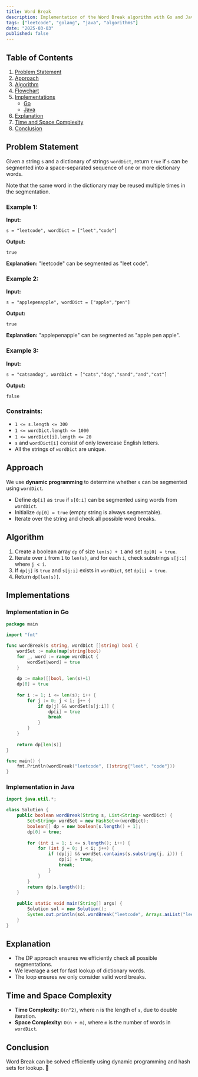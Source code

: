 ```yaml
---
title: Word Break
description: Implementation of the Word Break algorithm with Go and Java.
tags: ["leetcode", "golang", "java", "algorithms"]
date: "2025-03-03"
published: false
---
```


## Table of Contents

1. [Problem Statement](#problem-statement)
2. [Approach](#approach)
3. [Algorithm](#algorithm)
4. [Flowchart](#flowchart)
5. [Implementations](#implementations)
   - [Go](#implementation-in-go)
   - [Java](#implementation-in-java)
6. [Explanation](#explanation)
7. [Time and Space Complexity](#time-and-space-complexity)
8. [Conclusion](#conclusion)

## Problem Statement

Given a string `s` and a dictionary of strings `wordDict`, return `true` if `s` can be segmented into a space-separated sequence of one or more dictionary words.

Note that the same word in the dictionary may be reused multiple times in the segmentation.

### Example 1:

**Input:**
```
s = "leetcode", wordDict = ["leet","code"]
```
**Output:**
```
true
```
**Explanation:** "leetcode" can be segmented as "leet code".

### Example 2:

**Input:**
```
s = "applepenapple", wordDict = ["apple","pen"]
```
**Output:**
```
true
```
**Explanation:** "applepenapple" can be segmented as "apple pen apple".

### Example 3:

**Input:**
```
s = "catsandog", wordDict = ["cats","dog","sand","and","cat"]
```
**Output:**
```
false
```

### Constraints:

- `1 <= s.length <= 300`
- `1 <= wordDict.length <= 1000`
- `1 <= wordDict[i].length <= 20`
- `s` and `wordDict[i]` consist of only lowercase English letters.
- All the strings of `wordDict` are unique.

## Approach

We use **dynamic programming** to determine whether `s` can be segmented using `wordDict`.

- Define `dp[i]` as `true` if `s[0:i]` can be segmented using words from `wordDict`.
- Initialize `dp[0] = true` (empty string is always segmentable).
- Iterate over the string and check all possible word breaks.

## Algorithm

1. Create a boolean array `dp` of size `len(s) + 1` and set `dp[0] = true`.
2. Iterate over `i` from `1` to `len(s)`, and for each `i`, check substrings `s[j:i]` where `j < i`.
3. If `dp[j]` is `true` and `s[j:i]` exists in `wordDict`, set `dp[i] = true`.
4. Return `dp[len(s)]`.

## Implementations

### Implementation in Go

```go
package main

import "fmt"

func wordBreak(s string, wordDict []string) bool {
    wordSet := make(map[string]bool)
    for _, word := range wordDict {
        wordSet[word] = true
    }
    
    dp := make([]bool, len(s)+1)
    dp[0] = true
    
    for i := 1; i <= len(s); i++ {
        for j := 0; j < i; j++ {
            if dp[j] && wordSet[s[j:i]] {
                dp[i] = true
                break
            }
        }
    }
    
    return dp[len(s)]
}

func main() {
    fmt.Println(wordBreak("leetcode", []string{"leet", "code"}))
}
```

### Implementation in Java

```java
import java.util.*;

class Solution {
    public boolean wordBreak(String s, List<String> wordDict) {
        Set<String> wordSet = new HashSet<>(wordDict);
        boolean[] dp = new boolean[s.length() + 1];
        dp[0] = true;
        
        for (int i = 1; i <= s.length(); i++) {
            for (int j = 0; j < i; j++) {
                if (dp[j] && wordSet.contains(s.substring(j, i))) {
                    dp[i] = true;
                    break;
                }
            }
        }
        return dp[s.length()];
    }
    
    public static void main(String[] args) {
        Solution sol = new Solution();
        System.out.println(sol.wordBreak("leetcode", Arrays.asList("leet", "code")));
    }
}
```

## Explanation

- The DP approach ensures we efficiently check all possible segmentations.
- We leverage a set for fast lookup of dictionary words.
- The loop ensures we only consider valid word breaks.

## Time and Space Complexity

- **Time Complexity:** `O(n^2)`, where `n` is the length of `s`, due to double iteration.
- **Space Complexity:** `O(n + m)`, where `m` is the number of words in `wordDict`.

## Conclusion

Word Break can be solved efficiently using dynamic programming and hash sets for lookup. 🚀

